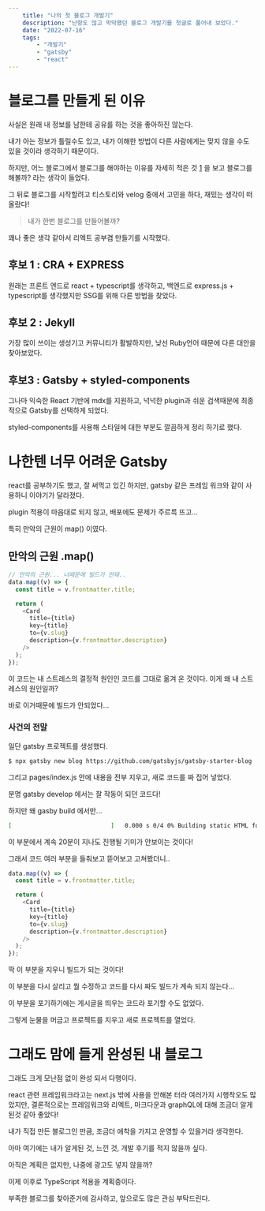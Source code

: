 ```yaml
---
    title: "나의 첫 블로그 개발기"
    description: "난항도 많고 막막했던 블로그 개발기를 첫글로 풀어내 보았다."
    date: "2022-07-16"
    tags:
        - "개발기"
        - "gatsby"
        - "react"
---
```


# 블로그를 만들게 된 이유

사실은 원래 내 정보를 남한테 공유를 하는 것을 좋아하진 않는다.

내가 아는 정보가 틀릴수도 있고,
내가 이해한 방법이 다른 사람에게는 맞지 않을 수도 있을 것이라 생각하기 때문이다.

하지만,
어느 블로그에서 블로그를 해야하는 이유를 자세히 적은 것 [1] 을 보고 블로그를 해볼까? 라는 생각이 들었다.

그 뒤로 블로그를 시작할려고 티스토리와 velog 중에서 고민을 하다, 재밌는 생각이 떠올랐다!

> 내가 한번 블로그를 만들어볼까?

꽤나 좋은 생각 같아서 리엑트 공부겸 만들기를 시작했다.

## 후보 1 : CRA + EXPRESS

원래는 프론트 엔드로 react + typescript를 생각하고,
백엔드로 express.js + typescript를 생각했지만 SSG를 위해 다른 방법을 찾았다.

## 후보 2 : Jekyll

가장 많이 쓰이는 생성기고 커뮤니티가 활발하지만,
낮선 Ruby언어 때문에 다른 대안을 찾아보았다.

## 후보3 : Gatsby + styled-components

그나마 익숙한 React 기반에 mdx를 지원하고,
넉넉한 plugin과 쉬운 검색때문에 최종적으로 Gatsby를 선택하게 되었다.

styled-components를 사용해 스타일에 대한 부분도 깔끔하게 정리 하기로 했다.

# 나한텐 너무 어려운 Gatsby

react를 공부하기도 했고, 잘 써먹고 있긴 하지만,
gatsby 같은 프레임 워크와 같이 사용하니 이야기가 달라졌다.

plugin 적용이 마음대로 되지 않고,
배포에도 문제가 주르륵 뜨고...

특히 만악의 근원이 map() 이였다.

## 만악의 근원 .map()

```js
// 만악의 근원... 너때문에 빌드가 안돼..
data.map((v) => {
  const title = v.frontmatter.title;

  return (
    <Card
      title={title}
      key={title}
      to={v.slug}
      description={v.frontmatter.description}
    />
  );
});
```

이 코드는 내 스트레스의 결정적 원인인 코드를 그대로 옮겨 온 것이다.
이게 왜 내 스트레스의 원인일까?

바로 이거때문에 빌드가 안되었다...

### 사건의 전말

일단 gatsby 프로젝트를 생성했다.

```bash
$ npx gatsby new blog https://github.com/gatsbyjs/gatsby-starter-blog
```

그리고 pages/index.js 안에 내용을 전부 지우고,
새로 코드를 짜 집어 넣었다.

분명 gatsby develop 에서는 잘 작동이 되던 코드다!

하지만 왜 gasby build 에서만...

```bash
[                            ]   0.000 s 0/4 0% Building static HTML for pages
```

이 부분에서 계속 20분이 지나도 진행될 기미가 안보이는 것이다!

그래서 코드 여러 부분을 들춰보고 뜯어보고 고쳐봤더니..

```js
data.map((v) => {
  const title = v.frontmatter.title;

  return (
    <Card
      title={title}
      key={title}
      to={v.slug}
      description={v.frontmatter.description}
    />
  );
});
```

딱 이 부분을 지우니 빌드가 되는 것이다!

이 부분을 다시 살리고 뭘 수정하고 코드를 다시 짜도 빌드가 계속 되지 않는다...

이 부분을 포기하기에는 게시글을 띄우는 코드라 포기할 수도 없었다.

그렇게 눈물을 머금고 프로젝트를 지우고 새로 프로젝트를 열었다.

# 그래도 맘에 들게 완성된 내 블로그

그래도 크게 모난점 없이 완성 되서 다행이다.

react 관련 프레임워크라고는 next.js 밖에 사용을 안해본 터라 여러가지 시행착오도 많았지만,
결론적으로는 프레임워크와 리엑트, 마크다운과 graphQL에 대해 조금더 알게 된것 같아 좋았다!

내가 직접 만든 블로그인 만큼, 조금더 애착을 가지고 운영할 수 있을거라 생각한다.

아마 여기에는 내가 알게된 것, 느낀 것, 개발 후기를 적지 않을까 싶다.

아직은 계획은 없지만, 나중에 광고도 넣지 않을까?

이제 이후로 TypeScript 적용을 계획중이다.

부족한 블로그를 찾아준거에 감사하고,
앞으로도 많은 관심 부탁드린다.

[1]: https://taegon.kim/archives/7107
